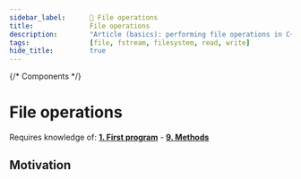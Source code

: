 ```yaml
---
sidebar_label:		📝 File operations
title:				File operations
description:		"Article (basics): performing file operations in C++ language"
tags:				[file, fstream, filesystem, read, write]
hide_title:			true
---
```


{/* Components */}

# File operations


Requires knowledge of: [**1. First program**](../../first-program) - [**9. Methods**](../../methods)

## Motivation

